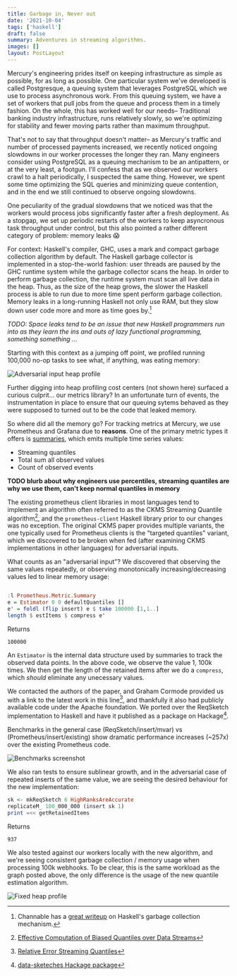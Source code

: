 ```yaml
---
title: Garbage in, Never out
date: '2021-10-04'
tags: ['haskell']
draft: false
summary: Adventures in streaming algorithms.
images: []
layout: PostLayout
---
```


Mercury's engineering prides itself on keeping infrastructure as simple as possible, for as long as possible. One particular system we've developed
is called Postgresque, a queuing system that leverages PostgreSQL which we use to process asynchronous work. From this queuing system, we have a set
of workers that pull jobs from the queue and process them in a timely fashion. On the whole, this has worked well for our needs– Traditional banking
industry infrastructure, runs relatively slowly, so we're optimizing for stability and fewer moving parts rather than maximum throughput.

That's not to say that throughput doesn't matter– as Mercury's traffic and number of processed payments increased, we recently noticed ongoing slowdowns
in our worker processes the longer they ran. Many engineers consider using PostgreSQL as a queuing mechanism to be an antipattern, or at the very least, a footgun. I'll confess
that as we observed our workers crawl to a halt periodically, I suspected the same thing. However, we spent some time optimizing the SQL queries and minimizing queue contention,
and in the end we still continued to observe ongoing slowdowns.

One peculiarity of the gradual slowdowns that we noticed was that the workers would process jobs significantly faster after a fresh deployment. As a stopgap,
we set up periodic restarts of the workers to keep asyncronous task throughput under control, but this also pointed a rather different category of problem: memory leaks 😱

For context: Haskell's compiler, GHC, uses a mark and compact garbage collection algorithm by default.
The Haskell garbage collector is implemented in a stop-the-world fashion: user threads are paused by the GHC runtime system while the garbage collector scans the heap. In order
to perform garbage collection, the runtime system must scan all live data in the heap. Thus, as the size of the heap grows, the slower the Haskell process is able to run due to
more time spent perform garbage collection. Memory leaks in a long-running Haskell not only use RAM, but they slow down user code more and more as time goes by.[^gc]

_TODO: Space leaks tend to be an issue that new Haskell programmers run into as they learn the ins and outs of lazy functional programming, something something ..._

Starting with this context as a jumping off point, we profiled running 100,000 no-op tasks to see what, if anything, was eating memory:

![Adversarial input heap profile](https://user-images.githubusercontent.com/69209/130689107-11612e43-e7a7-4cad-8262-09ed8f951ab9.png)

Further digging into heap profiling cost centers (not shown here) surfaced a curious culprit... our metrics library? In an unfortunate turn of events,
the instrumentation in place to ensure that our queuing sytems behaved as they were supposed to turned out to be the code that leaked memory.

So where did all the memory go? For tracking metrics at Mercury, we use Prometheus and Grafana due to **reasons**. One of the primary metric
types it offers is [summaries](https://prometheus.io/docs/concepts/metric_types/#summary), which emits multiple time series values:

- Streaming quantiles
- Total sum all observed values
- Count of observed events

**TODO blurb about why engineers use percentiles, streaming quantiles are why we use them, can't keep normal quantiles in memory**

The existing prometheus client libraries in most languages tend to implement an algorithm often referred to as the CKMS Streaming Quantile algorithm[^originalpaper],
and the `prometheus-client` Haskell library prior to our changes was no exception. The original CKMS paper provides multiple variants,
the one typically used for Prometheus clients is the "targeted quantiles" variant, which we discovered to be broken when fed (after examining CKMS implementations
in other languages) for adversarial inputs.

What counts as an "adversarial input"? We discovered that observing the same values repeatedly, or observing monotonically increasing/decreasing values led to linear memory usage:

```haskell

:l Prometheus.Metric.Summary
e = Estimator 0 0 defaultQuantiles []
e' = foldl (flip insert) e $ take 100000 [1,1..]
length $ estItems $ compress e'
```
Returns

```
100000
```

An `Estimator` is the internal data structure used by summaries to track the observed data points. In the above code, we observe the value 1, 100k times. We then get the length of the retained items after we do a `compress`, which _should_ eliminate any unecessary values.

We contacted the authors of the paper, and Graham Cormode provided us with a link to the latest work in this line[^followuppaper], and thankfully it also had publicly available code under the Apache foundation.
We ported over the ReqSketch implementation to Haskell and have it published as a package on Hackage[^hackage].

Benchmarks in the general case (ReqSketch/insert/mvar) vs (Prometheus/insert/existing) show dramatic performance increases (~257x) over the existing Prometheus code.

![Benchmarks screenshot](https://user-images.githubusercontent.com/69209/130644037-dc5284fb-2552-479c-8334-0901c142a067.png)

We also ran tests to ensure sublinear growth, and in the adversarial case of repeated inserts of the same value, we are seeing the desired behaviour for the new implementation:

```haskell
sk <- mkReqSketch 6 HighRanksAreAccurate
replicateM_ 100_000_000 (insert sk 1)
print =<< getRetainedItems
```

Returns

```
937
```

We also tested against our workers locally with the new algorithm, and we're seeing consistent garbage collection / memory usage when processing 100k webhooks. To be clear, this is the same workload as the graph posted above, the only difference is the usage of the new quantile estimation algorithm.

![Fixed heap profile](https://user-images.githubusercontent.com/69209/130644982-87a5fbe7-1511-4633-b10e-65444299047b.png)

[^originalpaper]: [Effective Computation of Biased Quantiles over Data Streams](http://dimacs.rutgers.edu/~graham/pubs/papers/bquant-icde.pdf)
[^followuppaper]: [Relative Error Streaming Quantiles](https://arxiv.org/abs/2004.01668)
[^datasketches]: Apache [DataSketches library](https://datasketches.apache.org/)
[^hackage]: [data-sketeches Hackage package](https://hackage.haskell.org/package/data-sketches)
[^gktutorial]: It's not the same algorithm as CKMS, but an earleir algorithm, GK, has a similar intuition about maintaining range invariants as a mechanism to compress stream inputs. [This site](http://www.mathcs.emory.edu/~cheung/Courses/584/Syllabus/08-Quantile/Greenwald.html) has a good explanation of how it works.
[^gc]: Channable has a [great writeup](https://www.channable.com/tech/lessons-in-managing-haskell-memory) on Haskell's garbage collection mechanism.
